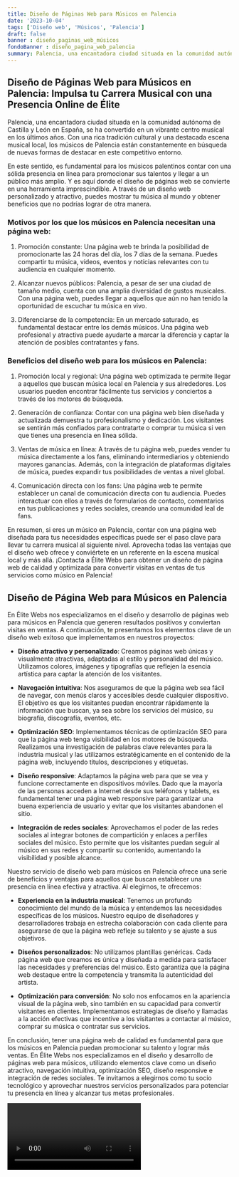 ```yaml
---
title: Diseño de Páginas Web para Músicos en Palencia
date: '2023-10-04'
tags: ['Diseño web', 'Músicos', 'Palencia']
draft: false
banner : diseño_paginas_web_músicos
fondoBanner : diseño_pagina_web_palencia
summary: Palencia, una encantadora ciudad situada en la comunidad autónoma de Castilla y León en España, se ha convertido en un vibrante centro musical en los últimos años. Con una rica tradición cultural y una destacada escena musical local, los músicos de Palencia están constantemente en búsqueda de nuevas formas de destacar en este competitivo entorno. 
---
```


## Diseño de Páginas Web para Músicos en Palencia: Impulsa tu Carrera Musical con una Presencia Online de Élite

Palencia, una encantadora ciudad situada en la comunidad autónoma de Castilla y León en España, se ha convertido en un vibrante centro musical en los últimos años. Con una rica tradición cultural y una destacada escena musical local, los músicos de Palencia están constantemente en búsqueda de nuevas formas de destacar en este competitivo entorno. 

En este sentido, es fundamental para los músicos palentinos contar con una sólida presencia en línea para promocionar sus talentos y llegar a un público más amplio. Y es aquí donde el diseño de páginas web se convierte en una herramienta imprescindible. A través de un diseño web personalizado y atractivo, puedes mostrar tu música al mundo y obtener beneficios que no podrías lograr de otra manera.

### Motivos por los que los músicos en Palencia necesitan una página web:

1. Promoción constante: Una página web te brinda la posibilidad de promocionarte las 24 horas del día, los 7 días de la semana. Puedes compartir tu música, videos, eventos y noticias relevantes con tu audiencia en cualquier momento.

2. Alcanzar nuevos públicos: Palencia, a pesar de ser una ciudad de tamaño medio, cuenta con una amplia diversidad de gustos musicales. Con una página web, puedes llegar a aquellos que aún no han tenido la oportunidad de escuchar tu música en vivo.

3. Diferenciarse de la competencia: En un mercado saturado, es fundamental destacar entre los demás músicos. Una página web profesional y atractiva puede ayudarte a marcar la diferencia y captar la atención de posibles contratantes y fans.

### Beneficios del diseño web para los músicos en Palencia:

1. Promoción local y regional: Una página web optimizada te permite llegar a aquellos que buscan música local en Palencia y sus alrededores. Los usuarios pueden encontrar fácilmente tus servicios y conciertos a través de los motores de búsqueda.

2. Generación de confianza: Contar con una página web bien diseñada y actualizada demuestra tu profesionalismo y dedicación. Los visitantes se sentirán más confiados para contratarte o comprar tu música si ven que tienes una presencia en línea sólida.

3. Ventas de música en línea: A través de tu página web, puedes vender tu música directamente a los fans, eliminando intermediarios y obteniendo mayores ganancias. Además, con la integración de plataformas digitales de música, puedes expandir tus posibilidades de ventas a nivel global.

4. Comunicación directa con los fans: Una página web te permite establecer un canal de comunicación directa con tu audiencia. Puedes interactuar con ellos a través de formularios de contacto, comentarios en tus publicaciones y redes sociales, creando una comunidad leal de fans.

En resumen, si eres un músico en Palencia, contar con una página web diseñada para tus necesidades específicas puede ser el paso clave para llevar tu carrera musical al siguiente nivel. Aprovecha todas las ventajas que el diseño web ofrece y conviértete en un referente en la escena musical local y más allá. ¡Contacta a Élite Webs para obtener un diseño de página web de calidad y optimizada para convertir visitas en ventas de tus servicios como músico en Palencia!

<GifSeo />

<Cta />

## Diseño de Página Web para Músicos en Palencia

En Élite Webs nos especializamos en el diseño y desarrollo de páginas web para músicos en Palencia que generen resultados positivos y conviertan visitas en ventas. A continuación, te presentamos los elementos clave de un diseño web exitoso que implementamos en nuestros proyectos:

- **Diseño atractivo y personalizado**: Creamos páginas web únicas y visualmente atractivas, adaptadas al estilo y personalidad del músico. Utilizamos colores, imágenes y tipografías que reflejen la esencia artística para captar la atención de los visitantes.

- **Navegación intuitiva**: Nos aseguramos de que la página web sea fácil de navegar, con menús claros y accesibles desde cualquier dispositivo. El objetivo es que los visitantes puedan encontrar rápidamente la información que buscan, ya sea sobre los servicios del músico, su biografía, discografía, eventos, etc.

- **Optimización SEO**: Implementamos técnicas de optimización SEO para que la página web tenga visibilidad en los motores de búsqueda. Realizamos una investigación de palabras clave relevantes para la industria musical y las utilizamos estratégicamente en el contenido de la página web, incluyendo títulos, descripciones y etiquetas.

- **Diseño responsive**: Adaptamos la página web para que se vea y funcione correctamente en dispositivos móviles. Dado que la mayoría de las personas acceden a Internet desde sus teléfonos y tablets, es fundamental tener una página web responsive para garantizar una buena experiencia de usuario y evitar que los visitantes abandonen el sitio.

- **Integración de redes sociales**: Aprovechamos el poder de las redes sociales al integrar botones de compartición y enlaces a perfiles sociales del músico. Esto permite que los visitantes puedan seguir al músico en sus redes y compartir su contenido, aumentando la visibilidad y posible alcance.

Nuestro servicio de diseño web para músicos en Palencia ofrece una serie de beneficios y ventajas para aquellos que buscan establecer una presencia en línea efectiva y atractiva. Al elegirnos, te ofrecemos:

- **Experiencia en la industria musical**: Tenemos un profundo conocimiento del mundo de la música y entendemos las necesidades específicas de los músicos. Nuestro equipo de diseñadores y desarrolladores trabaja en estrecha colaboración con cada cliente para asegurarse de que la página web refleje su talento y se ajuste a sus objetivos.

- **Diseños personalizados**: No utilizamos plantillas genéricas. Cada página web que creamos es única y diseñada a medida para satisfacer las necesidades y preferencias del músico. Esto garantiza que la página web destaque entre la competencia y transmita la autenticidad del artista.

- **Optimización para conversión**: No solo nos enfocamos en la apariencia visual de la página web, sino también en su capacidad para convertir visitantes en clientes. Implementamos estrategias de diseño y llamadas a la acción efectivas que incentive a los visitantes a contactar al músico, comprar su música o contratar sus servicios.

En conclusión, tener una página web de calidad es fundamental para que los músicos en Palencia puedan promocionar su talento y lograr más ventas. En Élite Webs nos especializamos en el diseño y desarrollo de páginas web para músicos, utilizando elementos clave como un diseño atractivo, navegación intuitiva, optimización SEO, diseño responsive e integración de redes sociales. Te invitamos a elegirnos como tu socio tecnológico y aprovechar nuestros servicios personalizados para potenciar tu presencia en línea y alcanzar tus metas profesionales.

<Video />

<CtaBot job='Músicos' city='Palencia'/>

<Gmaps query='Palencia+españa+maps' />